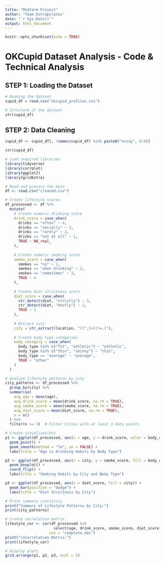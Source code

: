 ```yaml
---
title: "Midterm Project"
author: "Team Extrapolates"
date: "`r Sys.Date()`"
output: html_document
---
```


```r
knitr::opts_chunk$set(echo = TRUE)
```

# OKCupid Dataset Analysis - Code & Technical Analysis

## STEP 1: Loading the Dataset

```r
# Reading the dataset
cupid_df = read.csv("okcupid_profiles.csv")

# Structure of the dataset
str(cupid_df)
```


## STEP 2: Data Cleaning

```r
cupid_df <- cupid_df[, !names(cupid_df) %in% paste0("essay", 0:9)]

str(cupid_df)

```
```r
# Load required libraries
library(tidyverse)
library(corrplot)
library(ggplot2)
library(gridExtra)

# Read and process the data
df <- read.csv("cleaned.csv")

# Create lifestyle scores
df_processed <- df %>%
  mutate(
    # Create numeric drinking score
    drink_score = case_when(
      drinks == "often" ~ 4,
      drinks == "socially" ~ 3,
      drinks == "rarely" ~ 2,
      drinks == "not at all" ~ 1,
      TRUE ~ NA_real_
    ),
    
    # Create numeric smoking score
    smoke_score = case_when(
      smokes == "no" ~ 1,
      smokes == "when drinking" ~ 2,
      smokes == "sometimes" ~ 3,
      TRUE ~ 4
    ),
    
    # Create diet strictness score
    diet_score = case_when(
      str_detect(diet, "strictly") ~ 3,
      str_detect(diet, "mostly") ~ 2,
      TRUE ~ 1
    ),
    
    # Extract city
    city = str_extract(location, "([^,]+)(?=,)"),
    
    # Create body type categories
    body_category = case_when(
      body_type %in% c("fit", "athletic") ~ "athletic",
      body_type %in% c("thin", "skinny") ~ "thin",
      body_type == "average" ~ "average",
      TRUE ~ "other"
    )
  )

# Analyze lifestyle patterns by city
city_patterns <- df_processed %>%
  group_by(city) %>%
  summarise(
    avg_age = mean(age),
    avg_drink_score = mean(drink_score, na.rm = TRUE),
    avg_smoke_score = mean(smoke_score, na.rm = TRUE),
    avg_diet_score = mean(diet_score, na.rm = TRUE),
    n = n()
  ) %>%
  filter(n >= 3)  # Filter cities with at least 3 data points

# Create visualizations
p1 <- ggplot(df_processed, aes(x = age, y = drink_score, color = body_category)) +
  geom_point() +
  geom_smooth(method = "lm", se = FALSE) +
  labs(title = "Age vs Drinking Habits by Body Type")

p2 <- ggplot(df_processed, aes(x = city, y = smoke_score, fill = body_category)) +
  geom_boxplot() +
  coord_flip() +
  labs(title = "Smoking Habits by City and Body Type")

p3 <- ggplot(df_processed, aes(x = diet_score, fill = city)) +
  geom_bar(position = "dodge") +
  labs(title = "Diet Strictness by City")

# Print summary statistics
print("Summary of Lifestyle Patterns by City:")
print(city_patterns)

# Create correlation matrix
lifestyle_cor <- cor(df_processed %>% 
                      select(age, drink_score, smoke_score, diet_score),
                    use = "complete.obs")
print("\nCorrelation Matrix:")
print(lifestyle_cor)

# Display plots
grid.arrange(p1, p2, p3, ncol = 2)

```

